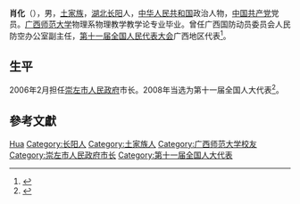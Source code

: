 '''肖化'''（{{bd|1955年|11月|}}），男，[[土家族|土家族]]，[[湖北|湖北]][[长阳|长阳]]人，[[中华人民共和国|中华人民共和国]]政治人物，[[中国共产党|中国共产党]]党员。[[广西师范大学|广西师范大学]]物理系物理教学教学论专业毕业。曾任广西国防动员委员会人民防空办公室副主任，[[第十一届全国人民代表大会|第十一届全国人民代表大会]]广西地区代表<ref>{{cite web|author=新华网|title=第十一届全国人大代表|url=http://news.xinhuanet.com/ziliao/2008-03/03/content_7708230.htm?node=36628|publisher=新华网|accessdate=2014-01-07|archive-date=2014-01-10|archive-url=https://web.archive.org/web/20140110211415/http://news.xinhuanet.com/ziliao/2008-03/03/content_7708230.htm?node=36628|dead-url=no}}</ref>。

== 生平 ==
2006年2月担任[[崇左市人民政府|崇左市人民政府]]市长。2008年当选为第十一届全国人大代表<ref>{{cite news|title=全国人大代表信息-肖化|url= http://210.82.31.1:8084/delegate/viewDelegate.action?dbid=111978|accessdate=2013-04-05|newspaper=全国人大网|archive-url=https://web.archive.org/web/20140522075253/http://www.npc.gov.cn/delegate/viewDelegate.action?dbid=111978|archive-date=2014-05-22|dead-url=yes}}</ref>。

== 參考文獻 ==
{{reflist}}

{{Authority control}}
{{DEFAULTSORT:Xiao}}
[[Category:肖姓|Hua]]
[[Category:长阳人|Category:长阳人]]
[[Category:土家族人|Category:土家族人]]
[[Category:广西师范大学校友|Category:广西师范大学校友]]
[[Category:崇左市人民政府市长|Category:崇左市人民政府市长]]
[[Category:第十一届全国人大代表|Category:第十一届全国人大代表]]